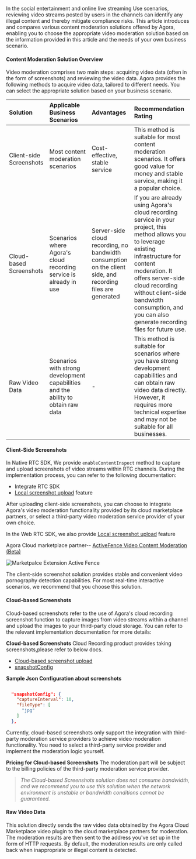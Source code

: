 In the social entertainment and online live streaming Use scenarios,  reviewing video streams posted by users in the channels can identify any illegal content and thereby mitigate compliance risks. This article introduces and compares various content moderation solutions offered by Agora, enabling you to choose the appropriate video moderation solution based on the information provided in this article and the needs of your own business scenario.

#### Content Moderation Solution Overview

Video moderation comprises two main steps: acquiring video data (often in the form of screenshots) and reviewing the video data. Agora provides the following methods to acquire video data, tailored to different needs. You can select the appropriate solution based on your business scenario.

| Solution | Applicable Business Scenarios | Advantages | Recommendation Rating |
| :------- | :---------------------------- | :--------- | :-------------------- |
| Client-side Screenshots | Most content moderation scenarios  | Cost-effective, stable service  | This method is suitable for most content moderation scenarios. It offers good value for money and stable service, making it a popular choice. |
| Cloud-based Screenshots | Scenarios where Agora's cloud recording service is already in use | Server-side cloud recording, no bandwidth consumption on the client side, and recording files are generated | If you are already using Agora's cloud recording service in your project, this method allows you to leverage existing infrastructure for content moderation. It offers server-side cloud recording without client-side bandwidth consumption, and you can also generate recording files for future use. |
| Raw Video Data | Scenarios with strong development capabilities and the ability to obtain raw data | - | This method is suitable for scenarios where you have strong development capabilities and can obtain raw video data directly. However, it requires more technical expertise and may not be suitable for all businesses. |


#### Client-Side Screenshots

In Native RTC SDK, We provide `enableContentInspect` method to capture and upload screenshots of video streams within RTC channels. During the implementation process, you can refer to the following documentation:

* Integrate RTC SDK
* [Local screenshot upload](https://docs.agora.io/en/video-calling/advanced-features/screenshot-upload?platform=android) feature

After uploading client-side screenshots, you can choose to integrate Agora's video moderation functionality provided by its cloud marketplace partners, or select a third-party video moderation service provider of your own choice.

In the Web RTC SDK, we also provide [Local screenshot upload](https://docs.agora.io/en/video-calling/advanced-features/screenshot-upload?platform=web) feature

Agora Cloud marketplace partner-- [ActiveFence Video Content Moderation (Beta)](https://www.agora.io/en/agora-extensions-marketplace/?extension=activefence-video-moderation)

![Marketpalce Extension Active Fence](/images/solutions/live/markplace_extension_active_fence.png)

<Admonition type="tip">
The client-side screenshot solution provides stable and convenient video pornography detection capabilities. For most real-time interactive scenarios, we recommend that you choose this solution.
</Admonition>

#### Cloud-based Screenshots

Cloud-based screenshots refer to the use of Agora's cloud recording screenshot function to capture images from video streams within a channel and upload the images to your third-party cloud storage. You can refer to the relevant implementation documentation for more details:

**Cloud-based Screenshots**
Cloud Recording product provides taking screenshots,please refer to below docs.
+ [Cloud-based screenshot upload](https://docs.agora.io/en/cloud-recording/develop/screen-capture)
+ [snapshotConfig](https://docs.agora.io/en/cloud-recording/reference/restful-api#snapshotconfig)

**Sample Json Configuration about screenshots**
```Json

  "snapshotConfig": {
    "captureInterval": 10,
    "fileType": [
      "jpg"
    ]
  },

```


Currently, cloud-based screenshots only support the integration with third-party moderation service providers to achieve video moderation functionality. You need to select a third-party service provider and implement the moderation logic yourself. 


**Pricing for Cloud-based Screenshots**
The moderation part will be subject to the billing policies of the third-party moderation service provider.


>*The Cloud-based Screenshots solution does not consume bandwidth, and we recommend you to use this solution when the network environment is unstable or bandwidth conditions cannot be guaranteed.*



#### Raw Video Data

This solution directly sends the raw video data obtained by the Agora Cloud Marketplace video plugin to the cloud marketplace partners for moderation. The moderation results are then sent to the address you've set up in the form of HTTP requests. By default, the moderation results are only called back when inappropriate or illegal content is detected.